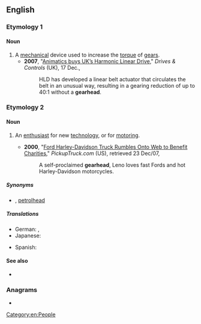 {{also|gear head}}
==English==

===Etymology 1===
{{compound|en|gear|head}}

====Noun====
{{en-noun}}

# A [[mechanical]] device used to increase the [[torque]] of [[gear]]s.
#* '''2007''', "[https://web.archive.org/web/20071219011559/http://www.drives.co.uk/fullstory.asp?id=2152 Animatics buys UK’s Harmonic Linear Drive]," ''Drives & Controls'' (UK), 17 Dec.,
#*: HLD has developed a linear belt actuator that circulates the belt in an unusual way, resulting in a gearing reduction of up to 40:1 without a '''gearhead'''.

===Etymology 2===
{{suffix|en|gear|head}}

====Noun====
{{en-noun}}

# {{lb|en|informal}} An [[enthusiast]] for new [[technology]], or for [[motoring]].
#* '''2000''', "[https://web.archive.org/web/20061016185138/http://www.pickuptruck.com/html/news/ford_charity.html Ford Harley-Davidson Truck Rumbles Onto Web to Benefit Charities]," ''PickupTruck.com'' (US), retrieved 23 Dec/07,
#*: A self-proclaimed '''gearhead''', Leno loves fast Fords and hot Harley-Davidson motorcycles.

=====Synonyms=====
*{{sense|car enthusiast}} {{qualifier|British English}}, [[petrolhead]]

=====Translations=====
{{trans-top}}
* German: {{t|de|Technikfreak|m}}, {{t+|de|Autonarr|m}} {{qualifier|cars}}
* Japanese: {{t-needed|ja}}
{{trans-mid}}
* Spanish: {{t-needed|es}}
{{trans-bottom}}

====See also====
* {{l|en|motorhead}}

===Anagrams===
* {{anagrams|en|a=aadeeghr|Heegaard|headgear}}

[[Category:en:People]]